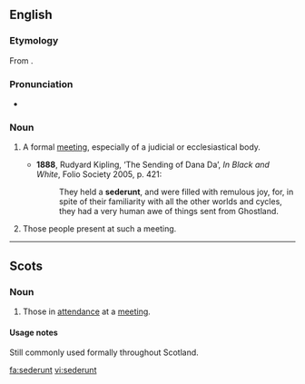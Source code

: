 ==English==
===Etymology===
From {{etyl|la}} {{term|sederunt||there were sitting|lang=la}}.

===Pronunciation===
*{{a|UK}} {{IPA|/sɪˈdɪəɹənt/}}

===Noun===
{{en-noun}}

# {{Scotland}} A formal [[meeting]], especially of a judicial or ecclesiastical body.
#*'''1888''', Rudyard Kipling, ‘The Sending of Dana Da’, ''In Black and White'', Folio Society 2005, p. 421:
#*:They held a '''sederunt''', and were filled with remulous joy, for, in spite of their familiarity with all the other worlds and cycles, they had a very human awe of things sent from Ghostland. <!-- Not 'tremulous'? -->
# {{Scotland}} Those people present at such a meeting.

----

==Scots==

===Noun===
{{sco-noun|-}}

# Those in [[attendance]] at a [[meeting]].

====Usage notes====

Still commonly used formally throughout Scotland.

[[fa:sederunt]]
[[vi:sederunt]]